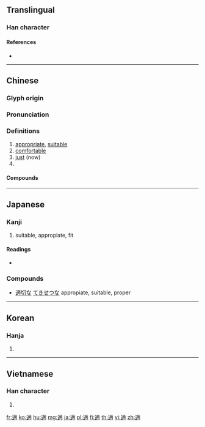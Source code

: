 {{character info/new}}
{{also|适}}
==Translingual==

===Han character===
{{Han char|rn=162|rad=辵|as=11|sn=15|four=30302|canj=YYCB|ids=⿺辶啇}}

====References====
* {{Han ref|kx=1263.340|dkj=39076|dj=1759.090|hdz=63877.080|uh=9069|ud=36969|bh=BE41|bd=48705}}

----

==Chinese==
{{zh-forms|s=适}}

===Glyph origin===
{{Han etym}}

===Pronunciation===
{{zh-pron
|m=shì
|c=sik1
|mn=qz:siak/tw,xm,zz:sek
|mc=y
|oc=y
|ma=
|cat=a,adv,pn
}}

===Definitions===
{{zh-hanzi}}

# [[appropriate]], [[suitable]]
# [[comfortable]]
# [[just]] (now)
# {{surname|lang=zh}}

====Compounds====
{{zh-der|舒適|適合|合適}}

----

==Japanese==

===Kanji===
{{ja-kanji|grade=5|rs=辵11}}

# suitable, appropiate, fit

====Readings====
* {{ja-readings|on=[[てき]] (teki), [[せき]] (seki)|kun=[[ゆく]] (yuku), [[かなう]] (kanau), [[まさに]] (masani)}}

===Compounds===
* [[適切]]な [[てきせつ]]な appropiate, suitable, proper

----

==Korean==

===Hanja===
{{ko-hanja|hangeul=[[적]], [[척]]|eumhun=|rv=jeok, cheok|mr=chŏk, ch'ŏk|y=cek, chek}}

# {{defn|lang=ko|sort=辵11}}

----

==Vietnamese==

===Han character===
{{vi-hantu|[[thích]], [[thách]], [[thếch]]|rs=辵11}}

# {{defn|lang=vi|sort=辵11}}

[[fr:適]]
[[ko:適]]
[[hu:適]]
[[mg:適]]
[[ja:適]]
[[pl:適]]
[[fi:適]]
[[th:適]]
[[vi:適]]
[[zh:適]]